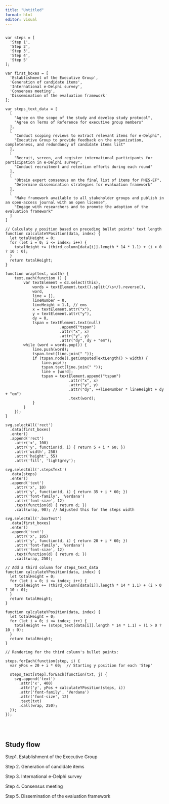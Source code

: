 ```yaml
---
title: "Untitled"
format: html
editor: visual
---
```


``` javascript
```

```d3
var steps = [
  'Step 1',
  'Step 2',
  'Step 3',
  'Step 4',
  'Step 5'
];

var first_boxes = [
  'Establishment of the Executive Group',
  'Generation of candidate items',
  'International e-Delphi survey',
  'Consensus meeting',
  'Dissemination of the evaluation framework'
];

var steps_text_data = [
  [
    "Agree on the scope of the study and develop study protocol",
    "Agree on Terms of Reference for executive group members"
  ],
  [
    "Conduct scoping reviews to extract relevant items for e-Delphi",
    "Executive Group to provide feedback on the organization, completeness, and redundancy of candidate items list"
  ],
  [
    "Recruit, screen, and register international participants for participation in e-Delphi survey",
    "Conduct recruitment and retention efforts during each round"
  ],
  [
    "Obtain expert consensus on the final list of items for PHES-EF",
    "Determine dissemination strategies for evaluation framework"
  ],
  [
    "Make framework available to all stakeholder groups and publish in an open-access journal with an open license",
    "Engage with researchers and to promote the adoption of the evaluation framework"
  ]
]

// Calculate y position based on preceding bullet points' text length
function calculateYPosition(data, index) {
  let totalHeight = 0;
  for (let i = 0; i <= index; i++) {
    totalHeight += (third_column[data[i]].length * 14 * 1.1) + (i > 0 ? 10 : 0);
  }
  return totalHeight;
}

function wrap(text, width) {
    text.each(function () {
        var textElement = d3.select(this),
            words = textElement.text().split(/\s+/).reverse(),
            word,
            line = [],
            lineNumber = 0,
            lineHeight = 1.1, // ems
            x = textElement.attr("x"),
            y = textElement.attr("y"),
            dy = 0,
            tspan = textElement.text(null)
                        .append("tspan")
                        .attr("x", x)
                        .attr("y", y)
                        .attr("dy", dy + "em");
        while (word = words.pop()) {
            line.push(word);
            tspan.text(line.join(" "));
            if (tspan.node().getComputedTextLength() > width) {
                line.pop();
                tspan.text(line.join(" "));
                line = [word];
                tspan = textElement.append("tspan")
                            .attr("x", x)
                            .attr("y", y)
                            .attr("dy", ++lineNumber * lineHeight + dy + "em")
                            .text(word);
            }
        }
    });
}

svg.selectAll('rect')
  .data(first_boxes)
  .enter()
  .append('rect')
    .attr('x', 100)
    .attr('y', function(d, i) { return 5 + i * 60; })
    .attr('width', 250)
    .attr('height', 55)
    .attr('fill', 'lightgrey');

svg.selectAll('.stepsText')
  .data(steps)
  .enter()
  .append('text')
    .attr('x', 10)
    .attr('y', function(d, i) { return 35 + i * 60; })
    .attr('font-family', 'Verdana')
    .attr('font-size', 12)
    .text(function(d) { return d; })
    .call(wrap, 90); // Adjusted this for the steps width

svg.selectAll('.boxText')
  .data(first_boxes)
  .enter()
  .append('text')
    .attr('x', 105)
    .attr('y', function(d, i) { return 20 + i * 60; })
    .attr('font-family', 'Verdana')
    .attr('font-size', 12)
    .text(function(d) { return d; })
    .call(wrap, 250);

// Add a third column for steps_text_data
function calculateYPosition(data, index) {
  let totalHeight = 0;
  for (let i = 0; i <= index; i++) {
    totalHeight += (third_column[data[i]].length * 14 * 1.1) + (i > 0 ? 10 : 0);
  }
  return totalHeight;
}

function calculateYPosition(data, index) {
  let totalHeight = 0;
  for (let i = 0; i <= index; i++) {
    totalHeight += (steps_text[data[i]].length * 14 * 1.1) + (i > 0 ? 10 : 0);
  }
  return totalHeight;
}

// Rendering for the third column's bullet points:

steps.forEach(function(step, i) {
  var yPos = 20 + i * 60;  // Starting y position for each 'Step'
  
  steps_text[step].forEach(function(txt, j) {
    svg.append('text')
      .attr('x', 400)
      .attr('y', yPos + calculateYPosition(steps, i))
      .attr('font-family', 'Verdana')
      .attr('font-size', 12)
      .text(txt)
      .call(wrap, 250);
  });
});


```

\

## Study flow

Step1. Establishment of the Executive Group

Step 2. Generation of candidate items

Step 3. International e-Delphi survey

Step 4. Consensus meeting

Step 5. Dissemination of the evaluation framework
